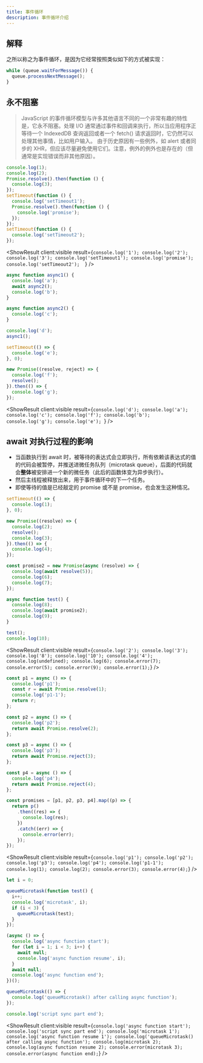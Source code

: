 ```yaml
---
title: 事件循环
description: 事件循环介绍
---
```



## 解释

之所以称之为事件循环，是因为它经常按照类似如下的方式被实现：

```javascript
while (queue.waitForMessage()) {
  queue.processNextMessage();
}
```

## 永不阻塞

> JavaScript 的事件循环模型与许多其他语言不同的一个非常有趣的特性是，它永不阻塞。处理 I/O 通常通过事件和回调来执行，所以当应用程序正等待一个 IndexedDB 查询返回或者一个 fetch() 请求返回时，它仍然可以处理其他事情，比如用户输入。
> 由于历史原因有一些例外，如 alert 或者同步的 XHR，但应该尽量避免使用它们。注意，例外的例外也是存在的（但通常是实现错误而非其他原因）。

```javascript
console.log(1);
console.log(2);
Promise.resolve().then(function () {
  console.log(3);
});
setTimeout(function () {
  console.log('setTimeout1');
  Promise.resolve().then(function () {
    console.log('promise');
  });
});
setTimeout(function () {
  console.log('setTimeout2');
});
```

<ShowResult
  client:visible
  result={`console.log('1');
console.log('2');
console.log('3');
console.log('setTimeout1');
console.log('promise');
console.log('setTimeout2'); 
`}
/>

```javascript
async function async1() {
  console.log('a');
  await async2();
  console.log('b');
}

async function async2() {
  console.log('c');
}

console.log('d');
async1();

setTimeout(() => {
  console.log('e');
}, 0);

new Promise((resolve, reject) => {
  console.log('f');
  resolve();
}).then(() => {
  console.log('g');
});
```

<ShowResult
  client:visible
  result={`console.log('d');
console.log('a');
console.log('c');
console.log('f');
console.log('b');
console.log('g');
console.log('e');
`}
/>

## await 对执行过程的影响

- 当函数执行到 await 时，被等待的表达式会立即执行，所有依赖该表达式的值的代码会被暂停，并推送进微任务队列（microtask queue），后面的代码就会**整体**被安排进一个新的微任务（此后的函数体变为异步执行）。
- 然后主线程被释放出来，用于事件循环中的下一个任务。
- 即使等待的值是已经敲定的 promise 或不是 promise，也会发生这种情况。

```javascript
setTimeout(() => {
  console.log(1);
}, 0);

new Promise((resolve) => {
  console.log(2);
  resolve();
  console.log(3);
}).then(() => {
  console.log(4);
});

const promise2 = new Promise(async (resolve) => {
  console.log(await resolve(5));
  console.log(6);
  console.log(7);
});

async function test() {
  console.log(8);
  console.log(await promise2);
  console.log(9);
}

test();
console.log(10);
```

<ShowResult
  client:visible
  result={`console.log('2');
console.log('3');
console.log('8');
console.log('10');
console.log('4');
console.log(undefined);
console.log(6);
console.error(7);
console.error(5);
console.error(9);
console.error(1);`}
/>

```javascript
const p1 = async () => {
  console.log('p1');
  const r = await Promise.resolve(1);
  console.log('p1-1');
  return r;
};

const p2 = async () => {
  console.log('p2');
  return await Promise.resolve(2);
};

const p3 = async () => {
  console.log('p3');
  return await Promise.reject(3);
};

const p4 = async () => {
  console.log('p4');
  return await Promise.reject(4);
};

const promises = [p1, p2, p3, p4].map((p) => {
  return p()
    .then((res) => {
      console.log(res);
    })
    .catch((err) => {
      console.error(err);
    });
});
```

<ShowResult
  client:visible
  result={`console.log('p1');
console.log('p2');
console.log('p3');
console.log('p4');
console.log('p1-1');
console.log(1);
console.log(2);
console.error(3);
console.error(4);`}
/>

```javascript
let i = 0;

queueMicrotask(function test() {
  i++;
  console.log('microtask', i);
  if (i < 3) {
    queueMicrotask(test);
  }
});

(async () => {
  console.log('async function start');
  for (let i = 1; i < 3; i++) {
    await null;
    console.log('async function resume', i);
  }
  await null;
  console.log('async function end');
})();

queueMicrotask(() => {
  console.log('queueMicrotask() after calling async function');
});

console.log('script sync part end');
```

<ShowResult
  client:visible
  result={`console.log('async function start');
console.log('script sync part end');
console.log('microtask 1');
console.log('async function resume 1');
console.log('queueMicrotask() after calling async function');
console.log(microtask 2);
console.log(async function resume 2);
console.error(microtask 3);
console.error(async function end);`}
/>
